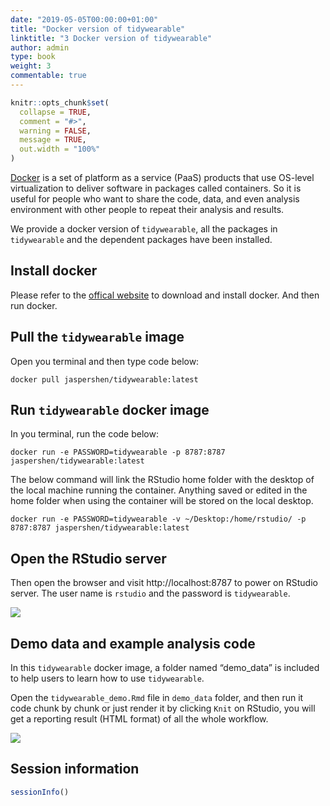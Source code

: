 ```yaml
---
date: "2019-05-05T00:00:00+01:00"
title: "Docker version of tidywearable"
linktitle: "3 Docker version of tidywearable"
author: admin
type: book
weight: 3
commentable: true
---
```


```r
knitr::opts_chunk$set(
  collapse = TRUE,
  comment = "#>",
  warning = FALSE,
  message = TRUE,
  out.width = "100%"
)
```

[Docker](https://www.docker.com/) is a set of platform as a service (PaaS) products that use OS-level virtualization to deliver software in packages called containers. So it is useful for people who want to share the code, data, and even analysis environment with other people to repeat their analysis and results.

We provide a docker version of `tidywearable`, all the packages in `tidywearable` and the dependent packages have been installed.


## Install docker

Please refer to the [offical website](https://www.docker.com/get-started) to download and install docker. And then run docker.

## Pull the `tidywearable` image

Open you terminal and then type code below:

```
docker pull jaspershen/tidywearable:latest
```

## Run `tidywearable` docker image

In you terminal, run the code below:

```
docker run -e PASSWORD=tidywearable -p 8787:8787 jaspershen/tidywearable:latest
```

The below command will link the RStudio home folder with the desktop of the local machine running the container. Anything saved or edited in the home folder when using the container will be stored on the local desktop.

```
docker run -e PASSWORD=tidywearable -v ~/Desktop:/home/rstudio/ -p 8787:8787 jaspershen/tidywearable:latest
```

## Open the RStudio server

Then open the browser and visit http://localhost:8787 to power on RStudio server. The user name is `rstudio` and the password is `tidywearable`.

![](/docs/chapter1/figures/Untitled.gif) 

## Demo data and example analysis code

In this `tidywearable` docker image, a folder named "demo_data" is included to help users to learn how to use `tidywearable`.

Open the `tidywearable_demo.Rmd` file in `demo_data` folder, and then run it code chunk by chunk or just render it by clicking `Knit` on RStudio, you will get a reporting result (HTML format) of all the whole workflow.

![](/docs/chapter1/figures/Untitled-2.gif) 

## Session information

```r
sessionInfo()
```


